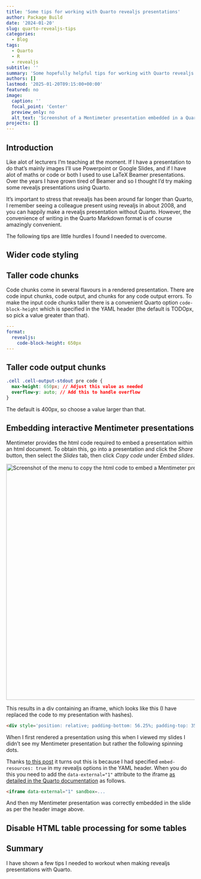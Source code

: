 ```yaml
---
title: 'Some tips for working with Quarto revealjs presentations'
author: Package Build
date: '2024-01-20'
slug: quarto-revealjs-tips
categories:
  - Blog
tags:
  - Quarto
  - R
  - revealjs
subtitle: ''
summary: 'Some hopefully helpful tips for working with Quarto revealjs html presentations.'
authors: []
lastmod: '2025-01-20T09:15:00+00:00'
featured: no
image:
  caption: ''
  focal_point: 'Center'
  preview_only: no
  alt_text: 'Screenshot of a Mentimeter presentation embedded in a Quarto revealjs html slide.'
projects: []
---
```


## Introduction

Like alot of lecturers I'm teaching at the moment. If I have a presentation to do that's mainly images I'll use Powerpoint or Google Slides, and if I have alot of maths or code or both I used to use LaTeX Beamer presentations. Over the years I have grown tired of Beamer and so I thought I'd try making some revealjs presentations using Quarto.

It's important to stress that revealjs has been around far longer than Quarto, I remember seeing a colleague present using revealjs in about 2008, and you can happily make a revealjs presentation without Quarto. However, the convenience of writing in the Quarto Markdown format is of course amazingly convenient.

The following tips are little hurdles I found I needed to overcome.

## Wider code styling



## Taller code chunks

Code chunks come in several flavours in a rendered presentation. There are code input chunks, code output, and chunks for any code output errors. To make the input code chunks taller there is a convenient Quarto option `code-block-height` which is specified in the YAML header (the default is TODOpx, so pick a value greater than that).

```yaml
---
format:
  revealjs:
    code-block-height: 650px
---
```

## Taller code output chunks

```css
.cell .cell-output-stdout pre code {
  max-height: 650px; // Adjust this value as needed
  overflow-y: auto; // Add this to handle overflow
}
```

The default is 400px, so choose a value larger than that.

## Embedding interactive Mentimeter presentations

Mentimeter provides the html code required to embed a presentation within an html document. To obtain this, go into a presentation and click the _Share_ button, then select the _Slides_ tab, then click _Copy code_ under _Embed slides_.

<img src="/post/2025/quarto-revealjs-tips/img/mentimeter-share-iframe-code.png" alt="Screenshot of the menu to copy the html code to embed a Mentimeter presentation." width="630" style="display: block; margin: auto;">

This results in a div containing an iframe, which looks like this (I have replaced the code to my presentation with hashes).

```html
<div style='position: relative; padding-bottom: 56.25%; padding-top: 35px; height: 0; overflow: hidden;'><iframe data-external="1" sandbox='allow-scripts allow-same-origin allow-presentation' allowfullscreen='true' allowtransparency='true' frameborder='0' height='315' src='https://www.mentimeter.com/app/presentation/###############/embed' style='position: absolute; top: 0; left: 0; width: 100%; height: 100%;' width='420'></iframe></div>
```

When I first rendered a presentation using this when I viewed my slides I didn't see my Mentimeter presentation but rather the following spinning dots.



Thanks [to this post](https://stackoverflow.com/questions/79092017/quarto-markdown-to-revealjs-or-html-desmos-embedded-iframes-not-loading) it turns out this is because I had specified `embed-resources: true` in my revealjs options in the YAML header. When you do this you need to add the `data-external="1"` attribute to the iframe [as detailed in the Quarto documentation](https://quarto.org/docs/reference/formats/presentations/revealjs.html#rendering) as follows.

```html
<iframe data-external="1" sandbox=...
```

And then my Mentimeter presentation was correctly embedded in the slide as per the header image above.

## Disable HTML table processing for some tables



## Summary

I have shown a few tips I needed to workout when making revealjs presentations with Quarto.
